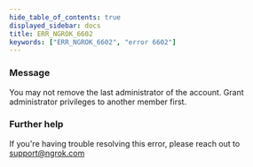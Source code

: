 ```yaml
---
hide_table_of_contents: true
displayed_sidebar: docs
title: ERR_NGROK_6602
keywords: ["ERR_NGROK_6602", "error 6602"]
---
```


### Message

You may not remove the last administrator of the account. Grant administrator privileges to another member first.

### Further help

If you're having trouble resolving this error, please reach out to [support@ngrok.com](mailto:support@ngrok.com?subject=Help%20with%20ERR_NGROK_6602)
